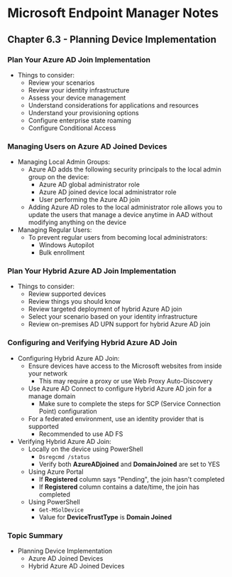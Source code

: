 # Microsoft Endpoint Manager Notes
## Chapter 6.3 - Planning Device Implementation

### Plan Your Azure AD Join Implementation
* Things to consider:
	* Review your scenarios
	* Review your identity infrastructure
	* Assess your device management
	* Understand considerations for applications and resources
	* Understand your provisioning options
	* Configure enterprise state roaming
	* Configure Conditional Access

### Managing Users on Azure AD Joined Devices
* Managing Local Admin Groups:
	* Azure AD adds the following security principals to the local admin group on the device:
		* Azure AD global administrator role
		* Azure AD joined device local administrator role
		* User performing the Azure AD join
	* Adding Azure AD roles to the local administrator role allows you to update the users that manage a device anytime in AAD without modifying anything on the device
* Managing Regular Users:
	* To prevent regular users from becoming local administrators:
		* Windows Autopilot
		* Bulk enrollment

### Plan Your Hybrid Azure AD Join Implementation
* Things to consider:
	* Review supported devices
	* Review things you should know
	* Review targeted deployment of hybrid Azure AD join
	* Select your scenario based on your identity infrastructure
	* Review on-premises AD UPN support for hybrid Azure AD join

### Configuring and Verifying Hybrid Azure AD Join
* Configuring Hybrid Azure AD Join:
	* Ensure devices have access to the Microsoft websites from inside your network
		* This may require a proxy or use Web Proxy Auto-Discovery
	* Use Azure AD Connect to configure Hybrid Azure AD join for a manage domain
		* Make sure to complete the steps for SCP (Service Connection Point) configuration
	* For a federated environment, use an identity provider that is supported
		* Recommended to use AD FS
* Verifying Hybrid Azure AD Join:
	* Locally on the device using PowerShell
		* `Dsregcmd /status`
		* Verify both **AzureADjoined** and **DomainJoined** are set to YES
	* Using Azure Portal
		* If **Registered** column says "Pending", the join hasn't completed
		* If **Registered** column contains a date/time, the join has completed
	* Using PowerShell
		* `Get-MSolDevice`
		* Value for **DeviceTrustType** is **Domain Joined**

### Topic Summary
* Planning Device Implementation
	* Azure AD Joined Devices
	* Hybrid Azure AD Joined Devices